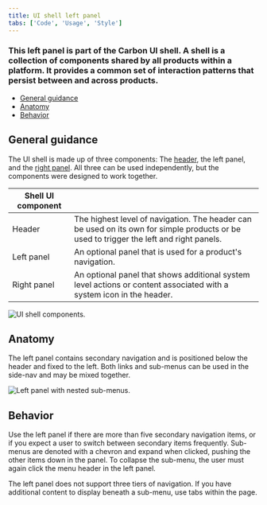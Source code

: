 ```yaml
---
title: UI shell left panel
tabs: ['Code', 'Usage', 'Style']
---
```


### This left panel is part of the Carbon UI shell. A shell is a collection of components shared by all products within a platform. It provides a common set of interaction patterns that persist between and across products.

<AnchorLinks>

- [General guidance](#general-guidance)
- [Anatomy](#anatomy)
- [Behavior](#behavior)

</AnchorLinks>

## General guidance

The UI shell is made up of three components: The [header](/components/UI-shell-header/usage), the left panel, and the [right panel](/components/UI-shell-right-panel/usage). All three can be used independently, but the components were designed to work together.

| Shell UI component |                                                                                                                                         |
| ------------------ | --------------------------------------------------------------------------------------------------------------------------------------- |
| Header             | The highest level of navigation. The header can be used on its own for simple products or be used to trigger the left and right panels. |
| Left panel         | An optional panel that is used for a product's navigation.                                                                              |
| Right panel        | An optional panel that shows additional system level actions or content associated with a system icon in the header.                    |

<ImageComponent cols="8"  caption="UI shell components">

![UI shell components.](images/shell-usage-1.png)

</ImageComponent>

## Anatomy

The left panel contains secondary navigation and is positioned below the header and fixed to the left. Both links and sub-menus can be used in the side-nav and may be mixed together.

<ImageComponent cols="8"  caption="Left panel with nested sub-menus.">

![Left panel with nested sub-menus.](images/left-panel-usage-1.png)

</ImageComponent>

## Behavior

Use the left panel if there are more than five secondary navigation items, or if you expect a user to switch between secondary items frequently. Sub-menus are denoted with a chevron and expand when clicked, pushing the other items down in the panel. To collapse the sub-menu, the user must again click the menu header in the left panel.

The left panel does not support three tiers of navigation. If you have additional content to display beneath a sub-menu, use tabs within the page.
